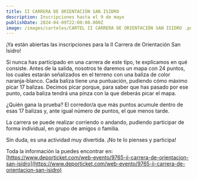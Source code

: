 ```yaml
---
title: II CARRERA DE ORIENTACIÓN SAN ISIDRO
description: Inscripciones hasta el 9 de mayo
publishDate: 2024-04-09T22:00:00.000Z
image: /images/carteles/CARTEL II CARRERA DE ORIENTACIÓN SAN ISIDRO .png
---
```


¡Ya están abiertas las inscripciones para la II Carrera de Orientación San Isidro!

Si nunca has participado en una carrera de este tipo, te explicamos en qué consiste. Antes de la salida, nosotros te daremos un mapa con 24 puntos, los cuales estarán señalizados en el terreno con una baliza de color naranja-blanco. Cada baliza tiene una puntuación, pudiendo cómo máximo picar 17 balizas. Decimos picar porque, para saber que has pasado por ese punto, cada baliza tendrá una pinza con la que deberás picar el mapa.

¿Quién gana la prueba? El corredor/a que más puntos acumule dentro de esas 17 balizas y, ante igual número de puntos, el que menos tarde.

La carrera se puede realizar corriendo o andando, pudiendo participar de forma individual, en grupo de amigos o familia.

Sin duda, es una actividad muy divertida. ¡No te lo pienses y participa!

Toda la información la puedes encontrar en:
[https://www.deporticket.com/web-evento/9765-ii-carrera-de-orientacion-san-isidro](https://www.deporticket.com/web-evento/9765-ii-carrera-de-orientacion-san-isidro)
